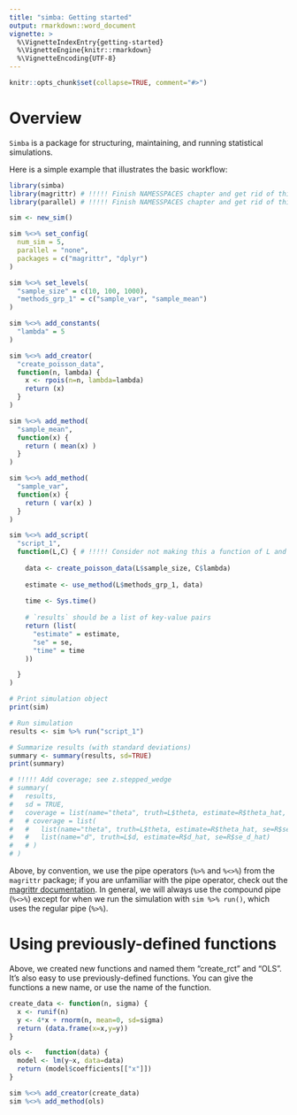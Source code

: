 ```yaml
---
title: "simba: Getting started"
output: rmarkdown::word_document
vignette: >
  %\VignetteIndexEntry{getting-started}
  %\VignetteEngine{knitr::rmarkdown}
  %\VignetteEncoding{UTF-8}
---
```


```r
knitr::opts_chunk$set(collapse=TRUE, comment="#>")
```

# Overview

`Simba` is a package for structuring, maintaining, and running statistical simulations.

Here is a simple example that illustrates the basic workflow:

```r

library(simba)
library(magrittr) # !!!!! Finish NAMESSPACES chapter and get rid of this
library(parallel) # !!!!! Finish NAMESSPACES chapter and get rid of this

sim <- new_sim()

sim %<>% set_config(
  num_sim = 5,
  parallel = "none",
  packages = c("magrittr", "dplyr")
)

sim %<>% set_levels(
  "sample_size" = c(10, 100, 1000),
  "methods_grp_1" = c("sample_var", "sample_mean")
)

sim %<>% add_constants(
  "lambda" = 5
)

sim %<>% add_creator(
  "create_poisson_data",
  function(n, lambda) {
    x <- rpois(n=n, lambda=lambda)
    return (x)
  }
)

sim %<>% add_method(
  "sample_mean",
  function(x) {
    return ( mean(x) )
  }
)

sim %<>% add_method(
  "sample_var",
  function(x) {
    return ( var(x) )
  }
)

sim %<>% add_script(
  "script_1",
  function(L,C) { # !!!!! Consider not making this a function of L and just relying on this being run in a specific environment
    
    data <- create_poisson_data(L$sample_size, C$lambda)
    
    estimate <- use_method(L$methods_grp_1, data)
    
    time <- Sys.time()
    
    # `results` should be a list of key-value pairs
    return (list(
      "estimate" = estimate,
      "se" = se,
      "time" = time
    ))

  }
)

# Print simulation object
print(sim)

# Run simulation
results <- sim %>% run("script_1")

# Summarize results (with standard deviations)
summary <- summary(results, sd=TRUE)
print(summary)

# !!!!! Add coverage; see z.stepped_wedge
# summary(
#   results,
#   sd = TRUE,
#   coverage = list(name="theta", truth=L$theta, estimate=R$theta_hat, se=R$se_theta_hat)
#   # coverage = list(
#   #   list(name="theta", truth=L$theta, estimate=R$theta_hat, se=R$se_theta_hat),
#   #   list(name="d", truth=L$d, estimate=R$d_hat, se=R$se_d_hat)
#   # )
# )


```

Above, by convention, we use the pipe operators (`%>%` and `%<>%`) from the `magrittr` package; if you are unfamiliar with the pipe operator, check out the [magrittr documentation](https://magrittr.tidyverse.org/). In general, we will always use the compound pipe (`%<>%`) except for when we run the simulation with `sim %>% run()`, which uses the regular pipe (`%>%`).

# Using previously-defined functions

Above, we created new functions and named them "create_rct" and "OLS". It's also easy to use previously-defined functions. You can give the functions a new name, or use the name of the function.

```r

create_data <- function(n, sigma) {
  x <- runif(n)
  y <- 4*x + rnorm(n, mean=0, sd=sigma)
  return (data.frame(x=x,y=y))
}

ols <-   function(data) {
  model <- lm(y~x, data=data)
  return (model$coefficients[["x"]])
}

sim %<>% add_creator(create_data)
sim %<>% add_method(ols)

```

